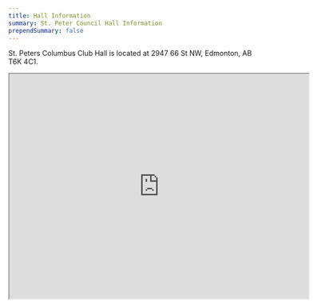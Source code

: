 ```yaml
---
title: Hall Information
summary: St. Peter Council Hall Information
prependSummary: false
---
```


St. Peters Columbus Club Hall is located at 2947 66 St NW, Edmonton, AB T6K 4C1.


<IFrame
  src="https://www.google.com/maps/embed?pb=!1m14!1m8!1m3!1d2124.088073211678!2d-113.43366056212402!3d53.46014194886219!3m2!1i1024!2i768!4f13.1!3m3!1m2!1s0x0%3A0x2d7ed382c742fa05!2sKnights%20Of%20Columbus%20Council%207070!5e0!3m2!1sen!2sca!4v1619800219316!5m2!1sen!2sca"
  width="600"
  height="450"
></IFrame>

